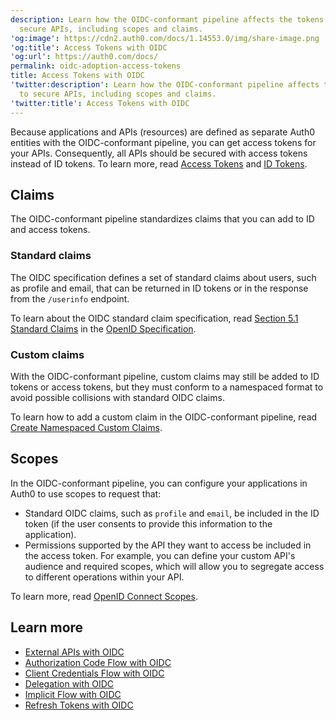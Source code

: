 ```yaml
---
description: Learn how the OIDC-conformant pipeline affects the tokens used to
  secure APIs, including scopes and claims.
'og:image': https://cdn2.auth0.com/docs/1.14553.0/img/share-image.png
'og:title': Access Tokens with OIDC
'og:url': https://auth0.com/docs/
permalink: oidc-adoption-access-tokens
title: Access Tokens with OIDC
'twitter:description': Learn how the OIDC-conformant pipeline affects the tokens used
  to secure APIs, including scopes and claims.
'twitter:title': Access Tokens with OIDC
---
```

Because applications and APIs (resources) are defined as separate Auth0 entities with the OIDC-conformant pipeline, you can get <Tooltip tip="Access Token: Authorization credential, in the form of an opaque string or JWT, used to access an API." cta="View Glossary" href="/glossary?term=access+tokens">access tokens</Tooltip> for your APIs. Consequently, all APIs should be secured with access tokens instead of <Tooltip tip="Access Token: Authorization credential, in the form of an opaque string or JWT, used to access an API." cta="View Glossary" href="/glossary?term=ID+tokens">ID tokens</Tooltip>. To learn more, read [Access Tokens](/secure/tokens/access-tokens) and [ID Tokens](/secure/tokens/id-tokens).

## Claims

The OIDC-conformant pipeline standardizes claims that you can add to ID and access tokens.

### Standard claims

The OIDC specification defines a [](https://openid.net/specs/openid-connect-core-1_0.html#StandardClaims) set of standard claims about users, such as profile and email, that can be returned in ID tokens or in the response from the `/userinfo` endpoint.

To learn about the OIDC standard claim specification, read [Section 5.1 Standard Claims](https://openid.net/specs/openid-connect-core-1_0.html#StandardClaims) in the [OpenID Specification](https://openid.net).

### Custom claims

With the OIDC-conformant pipeline, custom claims may still be added to ID tokens or access tokens, but they must conform to a namespaced format to avoid possible collisions with standard OIDC claims.

To learn how to add a custom claim in the OIDC-conformant pipeline, read [Create Namespaced Custom Claims](/secure/tokens/json-web-tokens/create-custom-claims).

## Scopes

In the OIDC-conformant pipeline, you can configure your applications in Auth0 to use scopes to request that:

* Standard OIDC claims, such as `profile` and `email`, be included in the ID token (if the user consents to provide this information to the application).
* Permissions supported by the API they want to access be included in the access token. For example, you can define your custom API's <Tooltip tip="Audience: Unique identifier of the audience for an issued token. Named aud in a token, its value contains the ID of either an application (Client ID) for an ID Token or an API (API Identifier) for an Access Token." cta="View Glossary" href="/glossary?term=audience">audience</Tooltip> and required scopes, which will allow you to segregate access to different operations within your API.

To learn more, read [OpenID Connect Scopes](/get-started/apis/scopes/openid-connect-scopes).

## Learn more

* [External APIs with OIDC](/authenticate/login/oidc-conformant-authentication/oidc-adoption-apis)
* [Authorization Code Flow with OIDC](/authenticate/login/oidc-conformant-authentication/oidc-adoption-auth-code-flow)
* [Client Credentials Flow with OIDC](/authenticate/login/oidc-conformant-authentication/oidc-adoption-client-credentials-flow)
* [Delegation with OIDC](/authenticate/login/oidc-conformant-authentication/oidc-adoption-delegation)
* [Implicit Flow with OIDC](/authenticate/login/oidc-conformant-authentication/oidc-adoption-implicit-flow)
* [Refresh Tokens with OIDC](/authenticate/login/oidc-conformant-authentication/oidc-adoption-refresh-tokens)